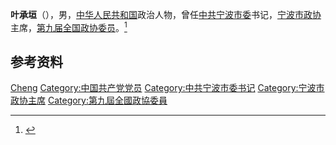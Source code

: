 '''叶承垣'''（{{bd|？|}}），男，[[中华人民共和国|中华人民共和国]]政治人物，曾任[[中共宁波市委|中共宁波市委]]书记，[[宁波市政协|宁波市政协]]主席，[[第九届全国政协委员|第九届全国政协委员]]。<ref>{{Cite book|title=中华人民共和国职官志|author=何虎生, 李耀东, 向常福主编|publisher=中国社会出版社|year=2003|isbn=9787800883934|location=北京|pages=}}</ref>

== 参考资料 ==
{{reflist}}

{{中国人物小作品}}
{{中华人民共和国宁波市正职领导人}}

{{Authority control}}
{{DEFAULTSORT:Ye叶}}
[[Category:葉姓|Cheng]]
[[Category:中国共产党党员|Category:中国共产党党员]]
[[Category:中共宁波市委书记|Category:中共宁波市委书记]]
[[Category:宁波市政协主席|Category:宁波市政协主席]]
[[Category:第九屆全國政協委員|Category:第九屆全國政協委員]]